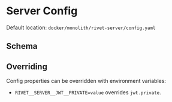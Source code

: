 
# Server Config

Default location: <Link href='https://github.com/rivet-gg/rivet/blob/main/docker/dev-full/rivet-server/config.yaml'>`docker/monolith/rivet-server/config.yaml`</Link>

## Schema

<JsonSchemaPreview className='not-prose' schema={SERVER_SPEC} />

## Overriding

Config properties can be overridden with environment variables:

- `RIVET__SERVER__JWT__PRIVATE=value` overrides `jwt.private`.
